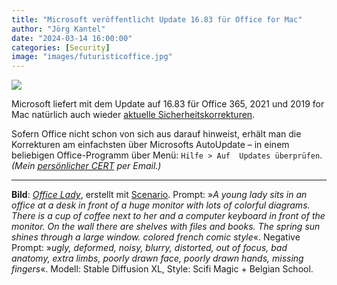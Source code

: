 ```yaml
---
title: "Microsoft veröffentlicht Update 16.83 für Office for Mac"
author: "Jörg Kantel"
date: "2024-03-14 16:00:00"
categories: [Security]
image: "images/futuristicoffice.jpg"
---
```


[![](images/futuristicoffice-b.jpg)](https://www.flickr.com/photos/schockwellenreiter/53581278191/)

Microsoft liefert mit dem Update auf 16.83 für Office 365, 2021 und 
2019 for Mac natürlich auch wieder [aktuelle Sicherheitskorrekturen](https://docs.microsoft.com/en-us/officeupdates/release-notes-office-for-mac).

Sofern Office nicht schon von sich aus darauf hinweist, erhält man die Korrekturen am einfachsten über Microsofts AutoUpdate -- in einem beliebigen Office-Programm über Menü: `Hilfe > Auf 
Updates überprüfen`. *(Mein [persönlicher CERT](http://www.gwdg.de/~mreiman1/) per Email.)*

---

**Bild**: *[Office Lady](https://www.flickr.com/photos/schockwellenreiter/53581278191/)*, erstellt mit [Scenario](http://cognitiones.kantel-chaos-team.de/technikgeschichte/rechnerundnetze/scenario.html). Prompt: »*A young lady sits in an office at a desk in front of a huge monitor with lots of colorful diagrams. There is a cup of coffee next to her and a computer keyboard in front of the monitor. On the wall there are shelves with files and books. The spring sun shines through a large window. colored french comic style*«. Negative Prompt: »*ugly, deformed, noisy, blurry, distorted, out of focus, bad anatomy, extra limbs, poorly drawn face, poorly drawn hands, missing fingers*«. Modell: Stable Diffusion XL, Style: Scifi Magic + Belgian School.